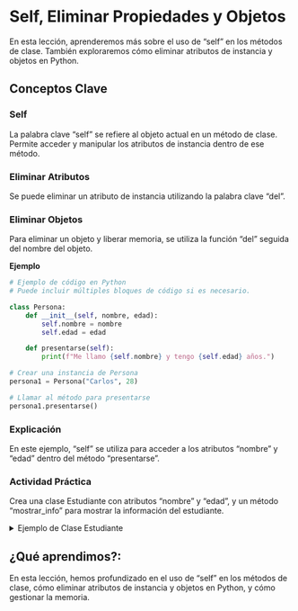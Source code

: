 # Self, Eliminar Propiedades y Objetos

En esta lección, aprenderemos más sobre el uso de "self" en los métodos de clase. También exploraremos cómo eliminar atributos de instancia y objetos en Python.

<!-- ![](images/self_delete.png){fig-align="center" width="400"} -->

## Conceptos Clave

### Self

La palabra clave "self" se refiere al objeto actual en un método de clase. Permite acceder y manipular los atributos de instancia dentro de ese método.

### Eliminar Atributos

Se puede eliminar un atributo de instancia utilizando la palabra clave "del".

### Eliminar Objetos

Para eliminar un objeto y liberar memoria, se utiliza la función "del" seguida del nombre del objeto.

**Ejemplo**

```python
# Ejemplo de código en Python
# Puede incluir múltiples bloques de código si es necesario.

class Persona:
    def __init__(self, nombre, edad):
        self.nombre = nombre
        self.edad = edad

    def presentarse(self):
        print(f"Me llamo {self.nombre} y tengo {self.edad} años.")

# Crear una instancia de Persona
persona1 = Persona("Carlos", 28)

# Llamar al método para presentarse
persona1.presentarse()
```
### Explicación

En este ejemplo, "self" se utiliza para acceder a los atributos "nombre" y "edad" dentro del método "presentarse".

:::{.callout-tip}

### Actividad Práctica

Crea una clase Estudiante con atributos "nombre" y "edad", y un método "mostrar_info" para mostrar la información del estudiante.
:::

<details>
<summary>Ejemplo de Clase Estudiante</summary>

**Resumen**:

Este ejemplo demuestra cómo crear una clase Estudiante con atributos, un método para mostrar información y cómo eliminar atributos de instancia.

```python
# Clase Estudiante
class Estudiante:
    def __init__(self, nombre, edad):
        self.nombre = nombre
        self.edad = edad

    def mostrar_info(self):
        print(f"Estudiante: {self.nombre}, Edad: {self.edad}")

# Crear una instancia de Estudiante
estudiante1 = Estudiante("María", 22)

# Llamar al método para mostrar la información
estudiante1.mostrar_info()

# Eliminar el atributo 'nombre' de la instancia
del estudiante1.nombre

# Intentar acceder al atributo eliminado generará un error
# estudiante1.mostrar_info()
```
**Explicación**:

1. Hemos definido una clase llamada Estudiante con un constructor (init) que toma dos atributos: nombre y edad. 2. Estos atributos representan el nombre y la edad del estudiante.
3. La clase Estudiante también tiene un método llamado mostrar_info que imprime la información del estudiante en un formato específico.
3. Luego, hemos creado una instancia estudiante1 de la clase Estudiante con el nombre "María" y la edad 22.
4. Hemos llamado al método mostrar_info en la instancia estudiante1, lo que muestra la información del estudiante en la consola.
5. Finalmente, hemos utilizado la palabra clave del para eliminar el atributo nombre de la instancia estudiante1.
6. Esto se hace para mostrar cómo eliminar un atributo de instancia.
</details>

## ¿Qué aprendimos?:

En esta lección, hemos profundizado en el uso de "self" en los métodos de clase, cómo eliminar atributos de instancia y objetos en Python, y cómo gestionar la memoria.
